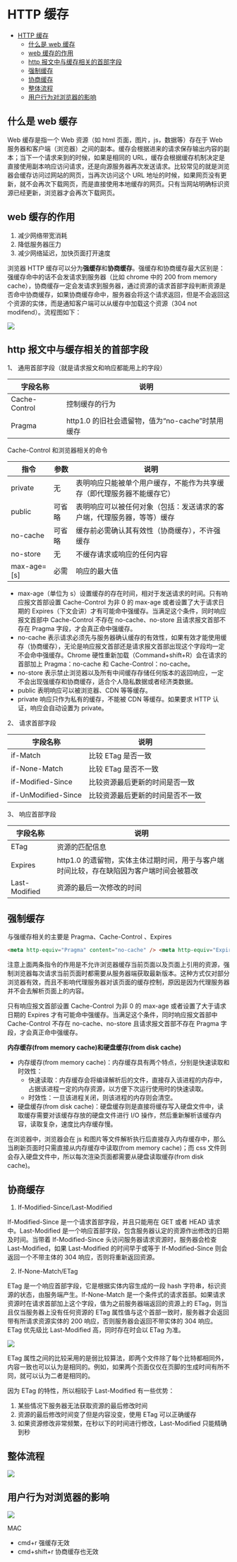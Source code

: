 # HTTP 缓存

- [HTTP 缓存](#http-缓存)
  - [什么是 web 缓存](#什么是-web-缓存)
  - [web 缓存的作用](#web-缓存的作用)
  - [http 报文中与缓存相关的首部字段](#http-报文中与缓存相关的首部字段)
  - [强制缓存](#强制缓存)
  - [协商缓存](#协商缓存)
  - [整体流程](#整体流程)
  - [用户行为对浏览器的影响](#用户行为对浏览器的影响)

## 什么是 web 缓存

Web 缓存是指一个 Web 资源（如 html 页面，图片，js，数据等）存在于 Web 服务器和客户端（浏览器）之间的副本。缓存会根据进来的请求保存输出内容的副本；当下一个请求来到的时候，如果是相同的 URL，缓存会根据缓存机制决定是直接使用副本响应访问请求，还是向源服务器再次发送请求。比较常见的就是浏览器会缓存访问过网站的网页，当再次访问这个 URL 地址的时候，如果网页没有更新，就不会再次下载网页，而是直接使用本地缓存的网页。只有当网站明确标识资源已经更新，浏览器才会再次下载网页。

## web 缓存的作用

1. 减少网络带宽消耗
2. 降低服务器压力
3. 减少网络延迟，加快页面打开速度

浏览器 HTTP 缓存可以分为**强缓存**和**协商缓存**。强缓存和协商缓存最大区别是：强缓存命中的话不会发请求到服务器（比如 chrome 中的 200 from memory cache），协商缓存一定会发请求到服务器，通过资源的请求首部字段判断资源是否命中协商缓存，如果协商缓存命中，服务器会将这个请求返回，但是不会返回这个资源的实体，而是通知客户端可以从缓存中加载这个资源（304 not modifend）。流程图如下：

![](img/http-cache1.png)

## http 报文中与缓存相关的首部字段

1、 通用首部字段（就是请求报文和响应都能用上的字段）

| 字段名称      | 说明                                             |
| ------------- | ------------------------------------------------ |
| Cache-Control | 控制缓存的行为                                   |
| Pragma        | http1.0 的旧社会遗留物，值为“no-cache”时禁用缓存 |

Cache-Control 和浏览器相关的命令

| 指令        | 参数   | 说明                                                                   |
| ----------- | ------ | ---------------------------------------------------------------------- |
| private     | 无     | 表明响应只能被单个用户缓存，不能作为共享缓存（即代理服务器不能缓存它） |
| public      | 可省略 | 表明响应可以被任何对象（包括：发送请求的客户端，代理服务器，等等）缓存 |
| no-cache    | 可省略 | 缓存前必需确认其有效性（协商缓存），不许强缓存                         |
| no-store    | 无     | 不缓存请求或响应的任何内容                                             |
| max-age=[s] | 必需   | 响应的最大值                                                           |

- max-age（单位为 s）设置缓存的存在时间，相对于发送请求的时间。只有响应报文首部设置 Cache-Control 为非 0 的 max-age 或者设置了大于请求日期的 Expires（下文会讲）才有可能命中强缓存。当满足这个条件，同时响应报文首部中 Cache-Control 不存在 no-cache、no-store 且请求报文首部不存在 Pragma 字段，才会真正命中强缓存。
- no-cache 表示请求必须先与服务器确认缓存的有效性，如果有效才能使用缓存（协商缓存），无论是响应报文首部还是请求报文首部出现这个字段均一定不会命中强缓存。Chrome 硬性重新加载（Command+shift+R）会在请求的首部加上 Pragma：no-cache 和 Cache-Control：no-cache。
- no-store 表示禁止浏览器以及所有中间缓存存储任何版本的返回响应，一定不会出现强缓存和协商缓存，适合个人隐私数据或者经济类数据。
- public 表明响应可以被浏览器、CDN 等等缓存。
- private 响应只作为私有的缓存，不能被 CDN 等缓存。如果要求 HTTP 认证，响应会自动设置为 private。

2、 请求首部字段

| 字段名称            | 说明                             |
| ------------------- | -------------------------------- |
| if-Match            | 比较 ETag 是否一致               |
| if-None-Match       | 比较 ETag 是否不一致             |
| if-Modified-Since   | 比较资源最后更新的时间是否一致   |
| if-UnModified-Since | 比较资源最后更新的时间是否不一致 |

3、 响应首部字段

| 字段名称      | 说明                                                                                     |
| ------------- | ---------------------------------------------------------------------------------------- |
| ETag          | 资源的匹配信息                                                                           |
| Expires       | http1.0 的遗留物，实体主体过期时间，用于与客户端时间比较，存在缺陷因为客户端时间会被篡改 |
| Last-Modified | 资源的最后一次修改的时间                                                                 |

## 强制缓存

与强缓存相关的主要是 Pragma、Cache-Control 、Expires

```html
<meta http-equiv="Pragma" content="no-cache" /> <meta http-equiv="Expires" content="-1" />
```

注意上面两条指令的作用是不允许浏览器缓存当前页面以及页面上引用的资源，强制浏览器每次请求当前页面时都需要从服务器端获取最新版本。这种方式仅对部分浏览器有效，而且不影响代理服务器对该页面的缓存控制，原因是因为代理服务器并不会去解析页面上的内容。

只有响应报文首部设置 Cache-Control 为非 0 的 max-age 或者设置了大于请求日期的 Expires 才有可能命中强缓存。当满足这个条件，同时响应报文首部中 Cache-Control 不存在 no-cache、no-store 且请求报文首部不存在 Pragma 字段，才会真正命中强缓存。

**内存缓存(from memory cache)和硬盘缓存(from disk cache)**

- 内存缓存(from memory cache)：内存缓存具有两个特点，分别是快速读取和时效性：
  - 快速读取：内存缓存会将编译解析后的文件，直接存入该进程的内存中，占据该进程一定的内存资源，以方便下次运行使用时的快速读取。
  - 时效性：一旦该进程关闭，则该进程的内存则会清空。
- 硬盘缓存(from disk cache)：硬盘缓存则是直接将缓存写入硬盘文件中，读取缓存需要对该缓存存放的硬盘文件进行 I/O 操作，然后重新解析该缓存内容，读取复杂，速度比内存缓存慢。

在浏览器中，浏览器会在 js 和图片等文件解析执行后直接存入内存缓存中，那么当刷新页面时只需直接从内存缓存中读取(from memory cache)；而 css 文件则会存入硬盘文件中，所以每次渲染页面都需要从硬盘读取缓存(from disk cache)。

## 协商缓存

1. If-Modified-Since/Last-Modified

If-Modified-Since 是一个请求首部字段，并且只能用在 GET 或者 HEAD 请求中。Last-Modified 是一个响应首部字段，包含服务器认定的资源作出修改的日期及时间。当带着 If-Modified-Since 头访问服务器请求资源时，服务器会检查 Last-Modified，如果 Last-Modified 的时间早于或等于 If-Modified-Since 则会返回一个不带主体的 304 响应，否则将重新返回资源。

2. If-None-Match/ETag

ETag 是一个响应首部字段，它是根据实体内容生成的一段 hash 字符串，标识资源的状态，由服务端产生。If-None-Match 是一个条件式的请求首部。如果请求资源时在请求首部加上这个字段，值为之前服务器端返回的资源上的 ETag，则当且仅当服务器上没有任何资源的 ETag 属性值与这个首部一致时，服务器才会返回带有所请求资源实体的 200 响应，否则服务器会返回不带实体的 304 响应。ETag 优先级比 Last-Modified 高，同时存在时会以 ETag 为准。

![](img/http-cache2.png)

ETag 属性之间的比较采用的是弱比较算法，即两个文件除了每个比特都相同外，内容一致也可以认为是相同的。例如，如果两个页面仅仅在页脚的生成时间有所不同，就可以认为二者是相同的。

因为 ETag 的特性，所以相较于 Last-Modified 有一些优势：

1. 某些情况下服务器无法获取资源的最后修改时间
2. 资源的最后修改时间变了但是内容没变，使用 ETag 可以正确缓存
3. 如果资源修改非常频繁，在秒以下的时间进行修改，Last-Modified 只能精确到秒

## 整体流程

![](img/http-cache3.png)

## 用户行为对浏览器的影响

![](img/http-cache4.png)

MAC

- cmd+r 强缓存无效
- cmd+shift+r 协商缓存也无效

